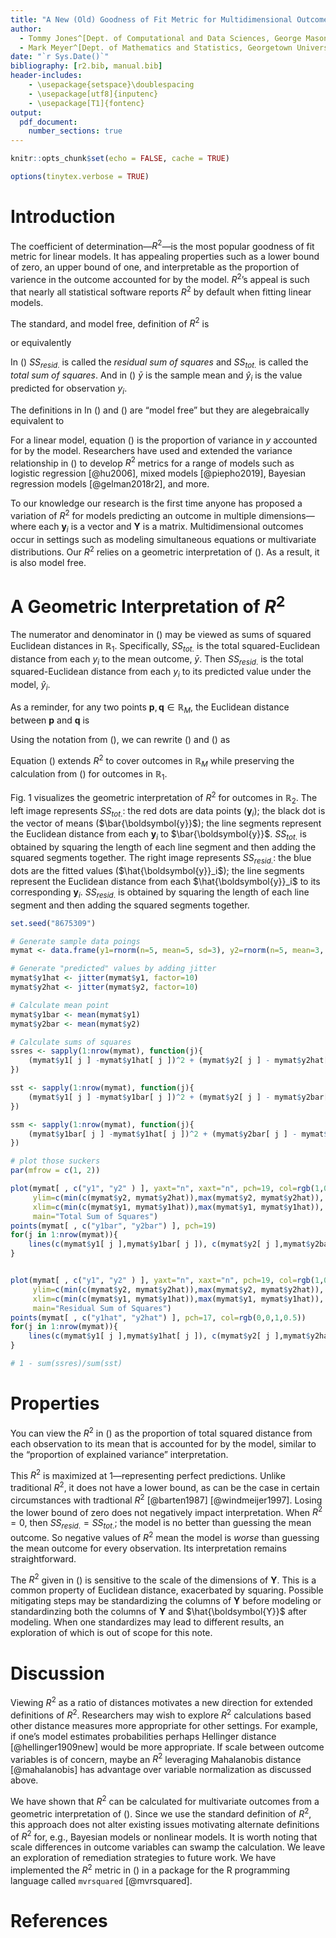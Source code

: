 ```yaml
---
title: "A New (Old) Goodness of Fit Metric for Multidimensional Outcomes"
author: 
  - Tommy Jones^[Dept. of Computational and Data Sciences, George Mason University]
  - Mark Meyer^[Dept. of Mathematics and Statistics, Georgetown University]
date: "`r Sys.Date()`"
bibliography: [r2.bib, manual.bib]
header-includes:
    - \usepackage{setspace}\doublespacing
    - \usepackage[utf8]{inputenc}
    - \usepackage[T1]{fontenc}
output:
  pdf_document:
    number_sections: true
---
```


```r
knitr::opts_chunk$set(echo = FALSE, cache = TRUE)

options(tinytex.verbose = TRUE)
```

# Introduction
The coefficient of determination---$R^2$---is the most popular goodness of fit metric for linear models. It has appealing properties such as a lower bound of zero, an upper bound of one, and interpretable as the proportion of varience in the outcome accounted for by the model. $R^2$'s appeal is such that nearly all statistical software reports $R^2$ by default when fitting linear models.

The standard, and model free, definition of $R^2$ is

\begin{equation}
  \label{eqn:r2def1}
    R^2 
      \equiv 1 - \frac{SS_{resid.}}{SS_{tot.}}
\end{equation} 

or equivalently

\begin{equation}
  \label{eqn:r2def2}
    R^2 
      \equiv 1 - \frac{\sum_{i=1}^N{(\hat{y}_i-y_i)^2}}{\sum_{i=1}^N{(y_i-\bar{y})^2}}
\end{equation} 

In (\ref{eqn:r2def1}) $SS_{resid.}$ is called the _residual sum of squares_ and $SS_{tot.}$ is called the _total sum of squares_. And in (\ref{eqn:r2def2}) $\bar{y}$ is the sample mean and $\hat{y}_i$ is the value predicted for observation $y_i$. 

The definitions in In (\ref{eqn:r2def1}) and (\ref{eqn:r2def2}) are "model free" but they are alegebraically equivalent to

\begin{equation}
  \label{eqn:r2var}
    R^2 
      = \frac{\frac{1}{N - 1} \sum_{i=1}^N (\hat{y}_i - \bar{y})^2}{\frac{1}{N - 1} \sum_{i=1}^N (y_i - \bar{y})^2}
\end{equation} 

For a linear model, equation (\ref{eqn:r2var}) is the proportion of variance in $y$ accounted for by the model. Researchers have used and extended the variance relationship in (\ref{eqn:r2var}) to develop $R^2$ metrics for a range of models such as logistic regression [@hu2006], mixed models [@piepho2019], Bayesian regression models [@gelman2018r2], and more.

To our knowledge our research is the first time anyone has proposed a variation of $R^2$ for models predicting an outcome in multiple dimensions---where each $\boldsymbol{y}_i$ is a vector and $\boldsymbol{Y}$ is a matrix. Multidimensional outcomes occur in settings such as modeling simultaneous equations or multivariate distributions. Our $R^2$ relies on a geometric interpretation of (\ref{eqn:r2def1}). As a result, it is also model free. 

# A Geometric Interpretation of $R^2$
The numerator and denominator in (\ref{eqn:r2def2}) may be viewed as sums of squared Euclidean distances in $\mathbb{R}_1$. Specifically, $SS_{tot.}$ is the total squared-Euclidean distance from each $y_i$ to the mean outcome, $\bar{y}$. Then $SS_{resid.}$ is the total squared-Euclidean distance from each $y_i$ to its predicted value under the model, $\hat{y}_i$.

As a reminder, for any two points $\boldsymbol{p}, \boldsymbol{q} \in \mathbb{R}_M$, the Euclidean distance between $\boldsymbol{p}$ and $\boldsymbol{q}$ is 

\begin{equation}
  \label{eqn:euclidean}
	d(\boldsymbol{p},\boldsymbol{q}) = \sqrt{\sum_{i=1}^M{(p_i - q_i)^2}}
\end{equation}

Using the notation from (\ref{eqn:euclidean}), we can rewrite (\ref{eqn:r2def1}) and (\ref{eqn:r2def2}) as

\begin{equation}
  \label{eqn:r2euclidean}
  R^2
    = 1 - \frac{\sum_{i=1}^N d(\boldsymbol{y}_i, \hat{\boldsymbol{y}}_i)^2}{\sum_{i=1}^N d(\boldsymbol{y}_i, \bar{\boldsymbol{y}})^2}
\end{equation}

Equation (\ref{eqn:r2euclidean}) extends $R^2$ to cover outcomes in $\mathbb{R}_M$ while preserving the calculation from (\ref{eqn:r2def2}) for outcomes in $\mathbb{R}_1$. 

Fig. 1 visualizes the geometric interpretation of $R^2$ for outcomes in $\mathbb{R}_2$. The left image represents $SS_{tot.}$: the red dots are data points ($\boldsymbol{y}_i$); the black dot is the vector of means ($\bar{\boldsymbol{y}}$); the line segments represent the Euclidean distance from each $\boldsymbol{y}_i$ to $\bar{\boldsymbol{y}}$. $SS_{tot.}$ is obtained by squaring the length of each line segment and then adding the squared segments together. The right image represents $SS_{resid.}$: the blue dots are the fitted values ($\hat{\boldsymbol{y}}_i$); the line segments represent the Euclidean distance from each $\hat{\boldsymbol{y}}_i$ to its corresponding $\boldsymbol{y}_i$. $SS_{resid.}$ is obtained by squaring the length of each line segment and then adding the squared segments together.

```r
set.seed("8675309")

# Generate sample data poings
mymat <- data.frame(y1=rnorm(n=5, mean=5, sd=3), y2=rnorm(n=5, mean=3, sd=5))

# Generate "predicted" values by adding jitter
mymat$y1hat <- jitter(mymat$y1, factor=10)
mymat$y2hat <- jitter(mymat$y2, factor=10)

# Calculate mean point
mymat$y1bar <- mean(mymat$y1)
mymat$y2bar <- mean(mymat$y2)

# Calculate sums of squares
ssres <- sapply(1:nrow(mymat), function(j){
    (mymat$y1[ j ] -mymat$y1hat[ j ])^2 + (mymat$y2[ j ] - mymat$y2hat[ j ])^2
})

sst <- sapply(1:nrow(mymat), function(j){
    (mymat$y1[ j ] -mymat$y1bar[ j ])^2 + (mymat$y2[ j ] - mymat$y2bar[ j ])^2
})

ssm <- sapply(1:nrow(mymat), function(j){
    (mymat$y1bar[ j ] -mymat$y1hat[ j ])^2 + (mymat$y2bar[ j ] - mymat$y2hat[ j ])^2
})

# plot those suckers
par(mfrow = c(1, 2))

plot(mymat[ , c("y1", "y2" ) ], yaxt="n", xaxt="n", pch=19, col=rgb(1,0,0,0.5), 
     ylim=c(min(c(mymat$y2, mymat$y2hat)),max(mymat$y2, mymat$y2hat)),
     xlim=c(min(c(mymat$y1, mymat$y1hat)),max(mymat$y1, mymat$y1hat)),
     main="Total Sum of Squares")
points(mymat[ , c("y1bar", "y2bar") ], pch=19)
for(j in 1:nrow(mymat)){
    lines(c(mymat$y1[ j ],mymat$y1bar[ j ]), c(mymat$y2[ j ],mymat$y2bar[ j ]))
}


plot(mymat[ , c("y1", "y2" ) ], yaxt="n", xaxt="n", pch=19, col=rgb(1,0,0,0.5), 
     ylim=c(min(c(mymat$y2, mymat$y2hat)),max(mymat$y2, mymat$y2hat)),
     xlim=c(min(c(mymat$y1, mymat$y1hat)),max(mymat$y1, mymat$y1hat)),
     main="Residual Sum of Squares")
points(mymat[ , c("y1hat", "y2hat") ], pch=17, col=rgb(0,0,1,0.5))
for(j in 1:nrow(mymat)){
    lines(c(mymat$y1[ j ],mymat$y1hat[ j ]), c(mymat$y2[ j ],mymat$y2hat[ j ]))
}

# 1 - sum(ssres)/sum(sst)
```


# Properties 
You can view the $R^2$ in (\ref{eqn:r2euclidean}) as the proportion of total squared distance from each observation to its mean that is accounted for by the model, similar to the "proportion of explained variance" interpretation. 

This $R^2$ is maximized at 1---representing perfect predictions. Unlike traditional $R^2$, it does not have a lower bound, as can be the case in certain circumstances with tradtional $R^2$ [@barten1987] [@windmeijer1997]. Losing the lower bound of zero does not negatively impact interpretation. When $R^2 = 0$, then $SS_{resid.} = SS_{tot.}$; the model is no better than guessing the mean outcome. So negative values of $R^2$ mean the model is _worse_ than guessing the mean outcome for every observation. Its interpretation remains straightforward.

The $R^2$ given in (\ref{eqn:r2euclidean}) is sensitive to the scale of the dimensions of $\boldsymbol{Y}$. This is a common property of Euclidean distance, exacerbated by squaring. Possible mitigating steps may be standardizing the columns of $\boldsymbol{Y}$ before modeling or standardinzing both the columns of $\boldsymbol{Y}$ and $\hat{\boldsymbol{Y}}$ after modeling. When one standardizes may lead to different results, an exploration of which is out of scope for this note.

# Discussion
Viewing $R^2$ as a ratio of distances motivates a new direction for extended definitions of $R^2$. Researchers may wish to explore $R^2$ calculations based other distance measures more appropriate for other settings. For example, if one's model estimates probabilities perhaps Hellinger distance [@hellinger1909new] would be more appropriate. If scale between outcome variables is of concern, maybe an $R^2$ leveraging Mahalanobis distance [@mahalanobis] has advantage over variable normalization as discussed above. 

We have shown that $R^2$ can be calculated for multivariate outcomes from a geometric interpretation of (\ref{eqn:r2def1}). Since we use the standard definition of $R^2$, this approach does not alter existing issues motivating alternate definitions of $R^2$ for, e.g., Bayesian models or nonlinear models. It is worth noting that scale differences in outcome variables can swamp the calculation. We leave an exploration of remediation strategies to future work. We have implemented the $R^2$ metric in (\ref{eqn:r2euclidean}) in a package for the R programming language called `mvrsquared` [@mvrsquared].

\newpage{}
# References